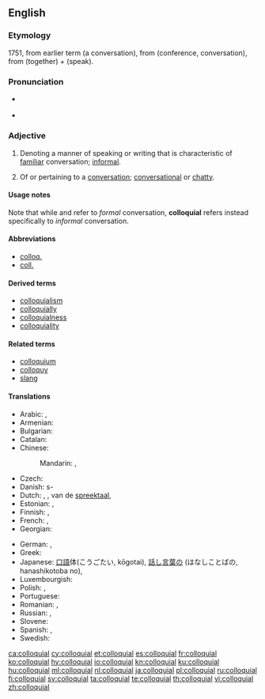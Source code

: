 ==English==

===Etymology===
1751, from earlier term {{term|colloquy}} (a conversation), from {{etyl|la|en}} {{term|colloquium|lang=la}} (conference, conversation), from {{term|con-|lang=la}} (together) + {{term|loqui|lang=la}} (speak).

===Pronunciation===
* {{a|UK}} {{IPA|/kəˈləʊ.kwi.əl/|lang=en}}
* {{a|US}} {{IPA|/kəˈloʊ.kwi.əl/|/kəˈloʊ.ki.əl/|lang=en}}

===Adjective===
{{en-adj}}

# {{context|linguistics|lang=en}} Denoting a manner of speaking or writing that is characteristic of [[familiar]] conversation; [[informal]].
# Of or pertaining to a [[conversation]]; [[conversational]] or [[chatty]].

====Usage notes====
Note that while {{term|colloquy|lang=en}} and {{term|colloquium|lang=en}} refer to ''formal'' conversation, '''colloquial''' refers instead specifically to ''informal'' conversation.

====Abbreviations====
* [[colloq.]]
* [[coll.]]

====Derived terms====
* [[colloquialism]]
* [[colloquially]]
* [[colloquialness]]
* [[colloquiality]]

====Related terms====
* [[colloquium]]
* [[colloquy]]
* [[slang]]

====Translations====
{{trans-top|of oral communication language}}
* Arabic: {{qualifier|Eastern Arabic}} {{t|ar|عامي|tr=`aammiy}}, {{qualifier|Western Arabic}} {{t|ar|دارج|tr=daarij}}
* Armenian: {{t|hy|խոսակցական|sc=Armn}}
* Bulgarian: {{t+|bg|разговорен|m|tr=razgovoren}}
* Catalan: {{t|ca|col·loquial}}
* Chinese:
*: Mandarin: {{t+|cmn|口語|sc=Hani}}, {{t+|cmn|口语|tr=kǒuyǔ|sc=Hani}}
* Czech: {{t+|cs|hovorový|m}}
* Danish: {{t|da|dagligsprog}}s-
* Dutch: {{t|nl|gemeenzaam}}, {{t+|nl|idiomatisch}}, van de [[spreektaal]], {{t+|nl|informeel}}
* Estonian: {{t+|et|kõnekeelne}}, {{t|et|argikeelne}}
* Finnish: {{t+|fi|arkikielinen}}, {{t+|fi|puhekielinen}}
* French: {{t+|fr|familier}}, {{t+|fr|parlé}}
* Georgian: {{t|ka|სალაპარაკო|sc=Geor}}
{{trans-mid}}
* German: {{t+|de|umgangssprachlich}}, {{t|de|Umgangs-}} {{qualifier|noun prefix}}
* Greek: {{t|el|κοινολεκτικός|m|tr=koinolektikós}}
* Japanese: [[口語]]体(こうごたい, kōgotai), [[話し言葉]]の (はなしことばの, hanashikotoba no), {{t+|ja|口語|alt=口語の|tr=こうごの, kōgo-no}}
* Luxembourgish: {{t|lb|ëmgangssproochlech}}
* Polish: {{t+|pl|kolokwialny|m}}, {{t+|pl|potoczny|m}}
* Portuguese: {{t+|pt|coloquial}}
* Romanian: {{t+|ro|colocvial}}, {{t+|ro|familiar}}
* Russian: {{t+|ru|разговорный|m|tr=razgovórnyj}}, {{t+|ru|нелитературный|m|tr=neliteratúrnyj}}
* Slovene: {{t|sl|pogovorni|m}}
* Spanish: {{t+|es|coloquial}}, {{t+|es|familiar}}
* Swedish: {{t+|sv|vardaglig}}
{{trans-bottom}}

[[ca:colloquial]]
[[cy:colloquial]]
[[et:colloquial]]
[[es:colloquial]]
[[fr:colloquial]]
[[ko:colloquial]]
[[hy:colloquial]]
[[io:colloquial]]
[[kn:colloquial]]
[[ku:colloquial]]
[[hu:colloquial]]
[[ml:colloquial]]
[[nl:colloquial]]
[[ja:colloquial]]
[[pl:colloquial]]
[[ru:colloquial]]
[[fi:colloquial]]
[[sv:colloquial]]
[[ta:colloquial]]
[[te:colloquial]]
[[th:colloquial]]
[[vi:colloquial]]
[[zh:colloquial]]